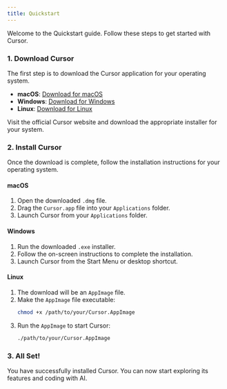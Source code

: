 ```yaml
---
title: Quickstart
---
```


Welcome to the Quickstart guide. Follow these steps to get started with Cursor.

### 1. Download Cursor

The first step is to download the Cursor application for your operating system.

- **macOS**: [Download for macOS](https://cursor.sh/)
- **Windows**: [Download for Windows](https://cursor.sh/)
- **Linux**: [Download for Linux](https://cursor.sh/)

Visit the official Cursor website and download the appropriate installer for your system.

### 2. Install Cursor

Once the download is complete, follow the installation instructions for your operating system.

#### macOS

1.  Open the downloaded `.dmg` file.
2.  Drag the `Cursor.app` file into your `Applications` folder.
3.  Launch Cursor from your `Applications` folder.

#### Windows

1.  Run the downloaded `.exe` installer.
2.  Follow the on-screen instructions to complete the installation.
3.  Launch Cursor from the Start Menu or desktop shortcut.

#### Linux

1.  The download will be an `AppImage` file.
2.  Make the `AppImage` file executable:
    ```bash
    chmod +x /path/to/your/Cursor.AppImage
    ```
3.  Run the `AppImage` to start Cursor:
    ```bash
    ./path/to/your/Cursor.AppImage
    ```

### 3. All Set!

You have successfully installed Cursor. You can now start exploring its features and coding with AI.
